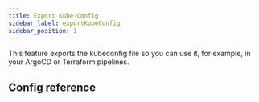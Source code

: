 ```yaml
---
title: Export Kube-Config
sidebar_label: exportKubeConfig
sidebar_position: 1
---
```



This feature exports the kubeconfig file so you can use it, for example, in your ArgoCD or Terraform pipelines.

## Config reference

<ExportKubeConfig />